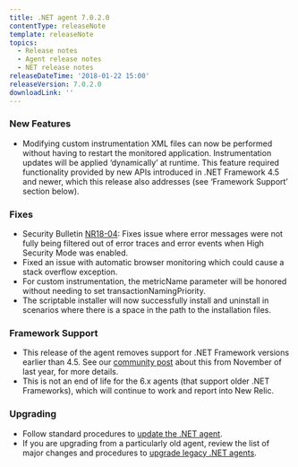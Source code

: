```yaml
---
title: .NET agent 7.0.2.0
contentType: releaseNote
template: releaseNote
topics:
  - Release notes
  - Agent release notes
  - NET release notes
releaseDateTime: '2018-01-22 15:00'
releaseVersion: 7.0.2.0
downloadLink: ''
---
```


### New Features

* Modifying custom instrumentation XML files can now be performed without having to restart the monitored application. Instrumentation updates will be applied ‘dynamically’ at runtime. This feature required functionality provided by new APIs introduced in .NET Framework 4.5 and newer, which this release also addresses (see ‘Framework Support’ section below).

### Fixes

* Security Bulletin [NR18-04](https://docs.newrelic.com/docs/accounts-partnerships/welcome-new-relic/security-bulletins/security-bulletin-nr18-04): Fixes issue where error messages were not fully being filtered out of error traces and error events when High Security Mode was enabled.
* Fixed an issue with automatic browser monitoring which could cause a stack overflow exception.
* For custom instrumentation, the metricName parameter will be honored without needing to set transactionNamingPriority.
* The scriptable installer will now successfully install and uninstall in scenarios where there is a space in the path to the installation files.

### Framework Support

* This release of the agent removes support for .NET Framework versions earlier than 4.5. See our [community post](https://discuss.newrelic.com/t/net-agent-security-enhancements-and-legacy-framework-deprecation/52877) about this from November of last year, for more details.
* This is not an end of life for the 6.x agents (that support older .NET Frameworks), which will continue to work and report into New Relic.

### Upgrading

* Follow standard procedures to [update the .NET agent](/docs/agents/net-agent/installation-configuration/update-net-agent).
* If you are upgrading from a particularly old agent, review the list of major changes and procedures to [upgrade legacy .NET agents](/docs/agents/net-agent/troubleshooting/upgrade-legacy-net-agents).
